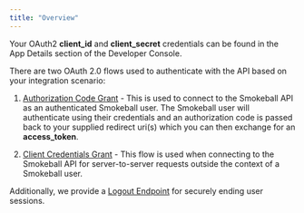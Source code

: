 ```yaml
---
title: "Overview"
---
```


Your OAuth2 **client_id** and **client_secret** credentials can be found in the App Details section of the Developer Console.

There are two OAuth 2.0 flows used to authenticate with the API based on your integration scenario:

1. [Authorization Code Grant](/api-docs/authorization-code-grant) - This is used to connect to the Smokeball API as an authenticated Smokeball user. The Smokeball user will authenticate using their credentials and an authorization code is passed back to your supplied redirect uri(s) which you can then exchange for an **access_token**.

2. [Client Credentials Grant](/api-docs/client-credentials-grant) - This flow is used when connecting to the Smokeball API for server-to-server requests outside the context of a Smokeball user.

Additionally, we provide a [Logout Endpoint](/api-docs/logout-endpoint) for securely ending user sessions.